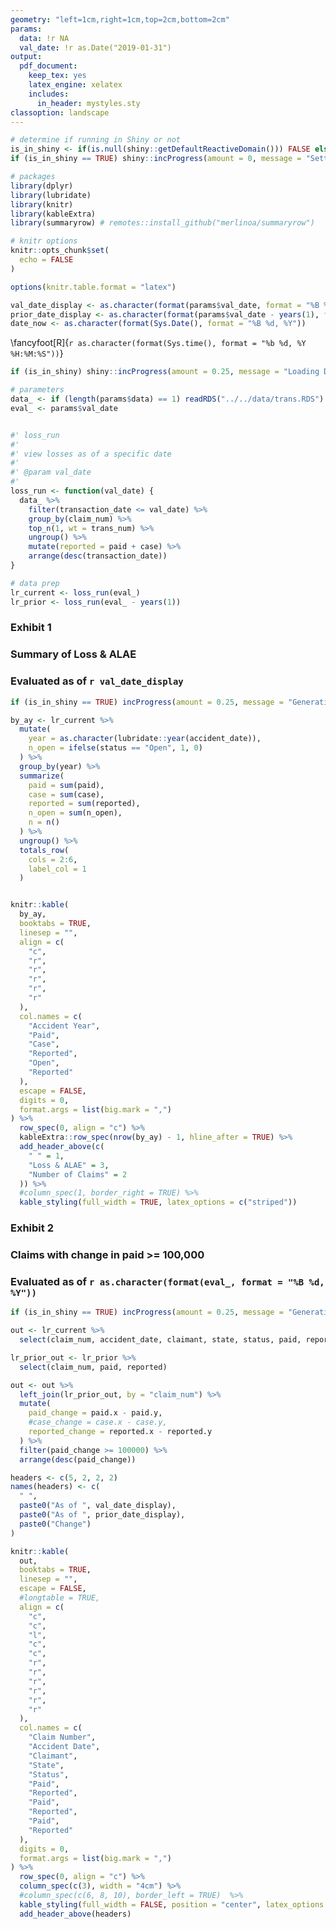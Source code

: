 ```yaml
---
geometry: "left=1cm,right=1cm,top=2cm,bottom=2cm"
params:
  data: !r NA
  val_date: !r as.Date("2019-01-31")
output: 
  pdf_document: 
    keep_tex: yes
    latex_engine: xelatex
    includes:
      in_header: mystyles.sty
classoption: landscape
---
```


```r
# determine if running in Shiny or not
is_in_shiny <- if(is.null(shiny::getDefaultReactiveDomain())) FALSE else TRUE
if (is_in_shiny == TRUE) shiny::incProgress(amount = 0, message = "Setting Up")

# packages
library(dplyr)
library(lubridate)
library(knitr)
library(kableExtra)
library(summaryrow) # remotes::install_github("merlinoa/summaryrow")

# knitr options
knitr::opts_chunk$set(
  echo = FALSE
)

options(knitr.table.format = "latex")

```

```r
val_date_display <- as.character(format(params$val_date, format = "%B %d, %Y"))
prior_date_display <- as.character(format(params$val_date - years(1), format = "%B %d, %Y"))
date_now <- as.character(format(Sys.Date(), format = "%B %d, %Y"))
```

\begin{titlepage}
  
  \setlength{\headsep}{0.4in}
  
  \includegraphics[width=8cm]{./images/tychobra_logo_blue_co_name}\\
  
  \vspace{2.5cm}
  
  \Huge
   
    \textbf{Example Client Name}\\
    \textbf{Workers' Compensation Claims Report}
  \Huge
  
  \huge
    `r paste0("Data Evaluated as of ", val_date_display)`\\
    `r paste0("Report Generated on ", date_now)`
  \huge
  \vspace{1mm}
  
  \Large
   \noindent Created By Tychobra
  \Large
  \\
  
  
  \vspace{5cm}
  
  \flushright{\includegraphics[width=1.5cm]{./images/tychobra-logo-blue}}
 
\end{titlepage}


\fancyhead[R]{Claims Report \\ As of `r val_date_display`}

\fancyfoot[L]{\includegraphics[width=0.75cm]{./images/tychobra-logo-blue}}
\fancyfoot[C]{\small Page \thepage\\}
\fancyfoot[R]{`r as.character(format(Sys.time(), format = "%b %d, %Y %H:%M:%S"))`}

\captionsetup[table]{labelformat=empty}

\renewcommand{\arraystretch}{2}



```r
if (is_in_shiny) shiny::incProgress(amount = 0.25, message = "Loading Data")

# parameters
data_ <- if (length(params$data) == 1) readRDS("../../data/trans.RDS") else params$data
eval_ <- params$val_date


#' loss_run
#' 
#' view losses as of a specific date
#' 
#' @param val_date
#' 
loss_run <- function(val_date) {
  data_ %>%
    filter(transaction_date <= val_date) %>%
    group_by(claim_num) %>%
    top_n(1, wt = trans_num) %>%
    ungroup() %>%
    mutate(reported = paid + case) %>%
    arrange(desc(transaction_date))
}

# data prep
lr_current <- loss_run(eval_)
lr_prior <- loss_run(eval_ - years(1))
```


\newpage
### Exhibit 1
### Summary of Loss & ALAE
### Evaluated as of `r val_date_display`

\vspace{1cm}

```r
if (is_in_shiny == TRUE) incProgress(amount = 0.25, message = "Generating Table 1")

by_ay <- lr_current %>%
  mutate(
    year = as.character(lubridate::year(accident_date)),
    n_open = ifelse(status == "Open", 1, 0)
  ) %>%
  group_by(year) %>%
  summarize(
    paid = sum(paid),
    case = sum(case),
    reported = sum(reported),
    n_open = sum(n_open),
    n = n()
  ) %>%
  ungroup() %>%
  totals_row(
    cols = 2:6,
    label_col = 1
  )


knitr::kable(
  by_ay,
  booktabs = TRUE,
  linesep = "",
  align = c(
    "c", 
    "r",
    "r",
    "r",
    "r",
    "r"
  ),
  col.names = c(
    "Accident Year",
    "Paid",
    "Case",
    "Reported",
    "Open",
    "Reported"
  ),
  escape = FALSE,
  digits = 0,
  format.args = list(big.mark = ",")
) %>%
  row_spec(0, align = "c") %>%
  kableExtra::row_spec(nrow(by_ay) - 1, hline_after = TRUE) %>%
  add_header_above(c(
    " " = 1, 
    "Loss & ALAE" = 3,
    "Number of Claims" = 2
  )) %>%
  #column_spec(1, border_right = TRUE) %>%
  kable_styling(full_width = TRUE, latex_options = c("striped"))
```


\newpage
### Exhibit 2
### Claims with change in paid >= 100,000
### Evaluated as of `r as.character(format(eval_, format = "%B %d, %Y"))`


\vspace{1cm}

```r
if (is_in_shiny == TRUE) incProgress(amount = 0.25, message = "Generating Table 2")

out <- lr_current %>%
  select(claim_num, accident_date, claimant, state, status, paid, reported)

lr_prior_out <- lr_prior %>%
  select(claim_num, paid, reported)

out <- out %>%
  left_join(lr_prior_out, by = "claim_num") %>%
  mutate(
    paid_change = paid.x - paid.y,
    #case_change = case.x - case.y,
    reported_change = reported.x - reported.y
  ) %>%
  filter(paid_change >= 100000) %>%
  arrange(desc(paid_change))

headers <- c(5, 2, 2, 2)
names(headers) <- c(
  " ",
  paste0("As of ", val_date_display),
  paste0("As of ", prior_date_display),
  paste0("Change")
)

knitr::kable(
  out,
  booktabs = TRUE,
  linesep = "",
  escape = FALSE,
  #longtable = TRUE,
  align = c(
    "c",
    "c",
    "l",
    "c",
    "c",
    "r",
    "r",
    "r",
    "r",
    "r",
    "r"
  ),
  col.names = c(
    "Claim Number",
    "Accident Date",
    "Claimant",
    "State",
    "Status",
    "Paid",
    "Reported",
    "Paid",
    "Reported",
    "Paid",
    "Reported"
  ),
  digits = 0,
  format.args = list(big.mark = ",")
) %>%
  row_spec(0, align = "c") %>%
  column_spec(c(3), width = "4cm") %>%
  #column_spec(c(6, 8, 10), border_left = TRUE)  %>%
  kable_styling(full_width = FALSE, position = "center", latex_options = c("striped", "repeat_header")) %>%
  add_header_above(headers)
```
